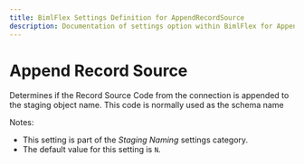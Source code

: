 ```yaml
---
title: BimlFlex Settings Definition for AppendRecordSource
description: Documentation of settings option within BimlFlex for AppendRecordSource
---
```

<head>
  <meta name="varigenceProduct" content="BimlFlex"></meta>
  <meta name="varigenceArticleType" content="Reference"></meta>
</head>

# Append Record Source

Determines if the Record Source Code from the connection is appended to the staging object name. This code is normally used as the schema name

Notes:

* This setting is part of the *Staging Naming* settings category.
* The default value for this setting is `N`.
